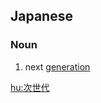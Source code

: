 ==Japanese==
{{ja-kanjitab|じ|せ|だい|yomi=o}}

===Noun===
{{ja-noun|じせだい}}

# next [[generation]]

[[hu:次世代]]